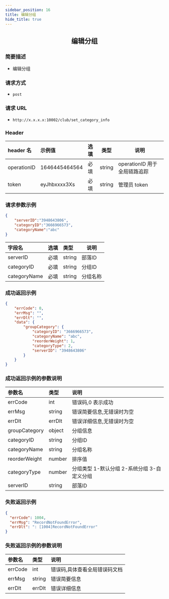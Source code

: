 ```yaml
---
sidebar_position: 16
title: 编辑分组
hide_title: true
---
```


<center>

## 编辑分组

</center>

### 简要描述

- 编辑分组

### 请求方式

- `post`

### 请求 URL

- `http://x.x.x.x:10002/club/set_category_info`

### Header

| header 名   | 示例值        | 选填 | 类型   | 说明                         |
| :---------- | :------------ | :--- | ------ | ---------------------------- |
| operationID | 1646445464564 | 必填 | string | operationID 用于全局链路追踪 |
| token       | eyJhbxxxx3Xs  | 必填 | string | 管理员 token                 |

### 请求参数示例

```json
{   
    "serverID":"3948643806",
    "categoryID":"3666966573",
    "categoryName":"abc"
}
```

| 字段名                                | 选填 | 类型   | 说明                                                                                                                                  |
| :------------------------------------ | :--- | :----- | ------------------------------------------------------------------------------------------------------------------------------------- |
| serverID                      | 必填 | string | 部落ID                                                                                                                          |
| categoryID                    | 必填 | string | 分组ID                                                                                                                      |
| categoryName                  | 必填 | string | 分组名称                                                                                                                              |


### 成功返回示例

```json
{
    "errCode": 0,
    "errMsg": "",
    "errDlt": "",
    "data": {
        "groupCategory": {
            "categoryID": "3666966573",
            "categoryName": "abc",
            "reorderWeight": 1,
            "categoryType": 2,
            "serverID": "3948643806"
        }
    }
}
```

### 成功返回示例的参数说明

| 参数名  | 类型   | 说明                         |
| :------ | :----- | :--------------------------- |
| errCode | int    | 错误码,0 表示成功            |
| errMsg  | string | 错误简要信息,无错误时为空    |
| errDlt  | errDlt | 错误详细信息,无错误时为空    |
| groupCategory    | object | 分组信息 |
| categoryID       | string | 分组ID |
| categoryName     | string | 分组名称 |
| reorderWeight    | number | 排序值 |
| categoryType     | number | 分组类型 1-默认分组 2-系统分组 3-自定义分组 |
| serverID         | string | 部落ID |



### 失败返回示例

```json
{
  "errCode": 1004,
  "errMsg": "RecordNotFoundError",
  "errDlt": ": [1004]RecordNotFoundError"
}
```

### 失败返回示例的参数说明

| 参数名  | 类型   | 说明                          |
| :------ | :----- | :---------------------------- |
| errCode | int    | 错误码,具体查看全局错误码文档 |
| errMsg  | string | 错误简要信息                  |
| errDlt  | errDlt | 错误详细信息                  |
